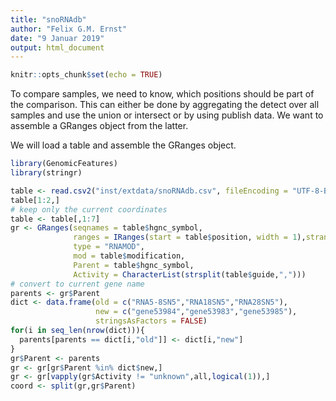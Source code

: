 ```yaml
---
title: "snoRNAdb"
author: "Felix G.M. Ernst"
date: "9 Januar 2019"
output: html_document
---
```


```r
knitr::opts_chunk$set(echo = TRUE)
```

To compare samples, we need to know, which positions should be part of the
comparison. This can either be done by aggregating the detect over all samples
and use the union or intersect or by using publish data. We want to assemble
a GRanges object from the latter. 

We will load a table and assemble the GRanges object.

```r
library(GenomicFeatures)
library(stringr)

table <- read.csv2("inst/extdata/snoRNAdb.csv", fileEncoding = "UTF-8-BOM", stringsAsFactors = FALSE)
table[1:2,]
# keep only the current coordinates
table <- table[,1:7]
gr <- GRanges(seqnames = table$hgnc_symbol,
              ranges = IRanges(start = table$position, width = 1),strand = "+",
              type = "RNAMOD",
              mod = table$modification,
              Parent = table$hgnc_symbol,
              Activity = CharacterList(strsplit(table$guide,",")))
# convert to current gene name
parents <- gr$Parent
dict <- data.frame(old = c("RNA5-8SN5","RNA18SN5","RNA28SN5"),
                   new = c("gene53984","gene53983","gene53985"),
                   stringsAsFactors = FALSE)
for(i in seq_len(nrow(dict))){
  parents[parents == dict[i,"old"]] <- dict[i,"new"]
}
gr$Parent <- parents
gr <- gr[gr$Parent %in% dict$new,]
gr <- gr[vapply(gr$Activity != "unknown",all,logical(1)),]
coord <- split(gr,gr$Parent)
```